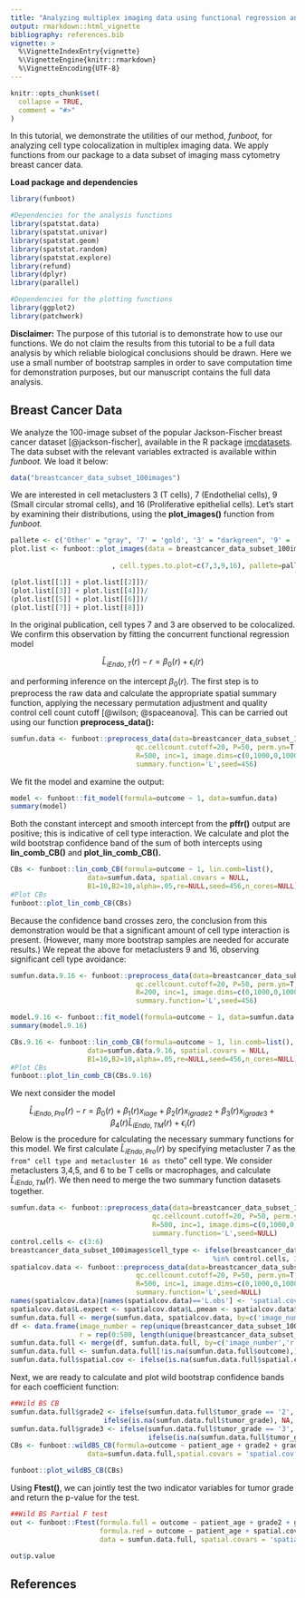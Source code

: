 ```yaml
---
title: "Analyzing multiplex imaging data using functional regression and wild bootstrap"
output: rmarkdown::html_vignette
bibliography: references.bib  
vignette: >
  %\VignetteIndexEntry{vignette}
  %\VignetteEngine{knitr::rmarkdown}
  %\VignetteEncoding{UTF-8}
---
```


```r
knitr::opts_chunk$set(
  collapse = TRUE,
  comment = "#>"
)
```

In this tutorial, we demonstrate the utilities of our method, *funboot,* for analyzing cell type colocalization in multiplex imaging data.  We apply functions from our package to a data subset of imaging mass cytometry breast cancer data.

**Load package and dependencies**

```r
library(funboot) 

#Dependencies for the analysis functions
library(spatstat.data)
library(spatstat.univar)
library(spatstat.geom)
library(spatstat.random)
library(spatstat.explore)
library(refund)
library(dplyr)
library(parallel)

#Dependencies for the plotting functions
library(ggplot2)
library(patchwork)

```

**Disclaimer:**  The purpose of this tutorial is to demonstrate how to use our functions.  We do not claim the results from this tutorial to be a full data analysis by which reliable biological conclusions should be drawn. Here we use a small number of bootstrap samples in order to save computation time for demonstration purposes, but our manuscript contains the full data analysis.    

## Breast Cancer Data

We analyze the 100-image subset of the popular Jackson-Fischer breast cancer dataset [@jackson-fischer], available in the R package [imcdatasets](https://bodenmillergroup.github.io/imcdatasets/).  The data subset with the relevant variables extracted is available within *funboot.* We load it below:  

```r
data("breastcancer_data_subset_100images")
```

We are interested in cell metaclusters 3 (T cells), 7 (Endothelial cells), 9 (Small circular stromal cells), and 16 (Proliferative epithelial cells).  Let's start by examining their distributions, using the **plot_images()** function from *funboot.*

```r
pallete <- c('Other' = "gray", '7' = 'gold', '3' = "darkgreen", '9' = 'skyblue', '16'='cyan4')
plot.list <- funboot::plot_images(data = breastcancer_data_subset_100images, images.to.plot = c(13,181,246,362,
                                                                                       219,244,246,254) #the example images from the manuscript
                         , cell.types.to.plot=c(7,3,9,16), pallete=pallete)

(plot.list[[1]] + plot.list[[2]])/
(plot.list[[3]] + plot.list[[4]])/
(plot.list[[5]] + plot.list[[6]])/
(plot.list[[7]] + plot.list[[8]])

```

In the original publication, cell types 7 and 3 are observed to be colocalized.  We confirm this observation by fitting the concurrent functional regression model   

$$
\hat{L}_{iEndo,T}(r) - r = \beta_0(r) + \epsilon_i(r)
$$

and performing inference on the intercept $\beta_0(r)$.  The first step is to preprocess the raw data and calculate the appropriate spatial summary function, applying the necessary permutation adjustment and quality control cell count cutoff [@wilson; @spaceanova].  This can be carried out using our function **preprocess_data():**


```r
sumfun.data <- funboot::preprocess_data(data=breastcancer_data_subset_100images, from.cell=7, to.cell=3,
                               qc.cellcount.cutoff=20, P=50, perm.yn=T,
                               R=500, inc=1, image.dims=c(0,1000,0,1000),
                               summary.function='L',seed=456)

```

We fit the model and examine the output:

```r
model <- funboot::fit_model(formula=outcome ~ 1, data=sumfun.data)
summary(model)

```

Both the constant intercept and smooth intercept from the **pffr()** output are positive; this is indicative of cell type interaction.  We calculate and plot the wild bootstrap confidence band of the sum of both intercepts using **lin_comb_CB()** and **plot_lin_comb_CB().**

```r
CBs <- funboot::lin_comb_CB(formula=outcome ~ 1, lin.comb=list(), 
                   data=sumfun.data, spatial.covars = NULL,
                   B1=10,B2=10,alpha=.05,re=NULL,seed=456,n_cores=NULL)
#Plot CBs
funboot::plot_lin_comb_CB(CBs)

```

Because the confidence band crosses zero, the conclusion from this demonstration would be that a significant amount of cell type interaction is present. (However, many more bootstrap samples are needed for accurate results.) We repeat the above for metaclusters 9 and 16, observing significant cell type avoidance:

```r
sumfun.data.9.16 <- funboot::preprocess_data(data=breastcancer_data_subset_100images, from.cell=9, to.cell=16,
                               qc.cellcount.cutoff=20, P=50, perm.yn=T,
                               R=200, inc=1, image.dims=c(0,1000,0,1000),
                               summary.function='L',seed=456)
```

```r
model.9.16 <- funboot::fit_model(formula=outcome ~ 1, data=sumfun.data.9.16)
summary(model.9.16)

CBs.9.16 <- funboot::lin_comb_CB(formula=outcome ~ 1, lin.comb=list(), 
                   data=sumfun.data.9.16, spatial.covars = NULL,
                   B1=10,B2=10,alpha=.05,re=NULL,seed=456,n_cores=NULL)
#Plot CBs
funboot::plot_lin_comb_CB(CBs.9.16)

```

We next consider the model

$$
\widehat{L}_{i Endo, Pro}(r) - r =  \beta_0(r) + \beta_1(r)x_{iage} + \beta_2(r)x_{igrade2} + \beta_3(r)x_{igrade3} + \beta_4(r)\widehat{L}_{iEndo,TM}(r) + \epsilon_i(r)
$$
Below is the procedure for calculating the necessary summary functions for this model.  We first calculate  $\widehat{L}_{i Endo, Pro}(r)$ by specifying metacluster 7 as the ``from" cell type and metacluster 16 as the ``to" cell type.  We consider metaclusters 3,4,5, and 6 to be T cells or macrophages, and calculate $\widehat{L}_{iEndo,TM}(r)$.  We then need to merge the two summary function datasets together. 


```r
sumfun.data <- funboot::preprocess_data(data=breastcancer_data_subset_100images, from.cell=7, to.cell=16,
                                   qc.cellcount.cutoff=20, P=50, perm.yn=T,
                                   R=500, inc=1, image.dims=c(0,1000,0,1000), #use R=500 so that we can plot the L curves as they return to 0
                                   summary.function='L',seed=NULL)
control.cells <- c(3:6)
breastcancer_data_subset_100images$cell_type <- ifelse(breastcancer_data_subset_100images$cell_type
                                                  %in% control.cells, 3, breastcancer_data_subset_100images$cell_type) #combine the control cells into 1 type
spatialcov.data <- funboot::preprocess_data(data=breastcancer_data_subset_100images, from.cell=7, to.cell=3,
                               qc.cellcount.cutoff=20, P=50, perm.yn=T,
                               R=500, inc=1, image.dims=c(0,1000,0,1000),
                               summary.function='L',seed=NULL)
names(spatialcov.data)[names(spatialcov.data)=='L.obs'] <- 'spatial.cov'
spatialcov.data$L.expect <- spatialcov.data$L.pmean <- spatialcov.data$outcome <- NULL
sumfun.data.full <- merge(sumfun.data, spatialcov.data, by=c('image_number','r','patient_id','patient_age','tumor_grade'),all=T)
df <- data.frame(image_number = rep(unique(breastcancer_data_subset_100images$image_number), each=501),
                 r = rep(0:500, length(unique(breastcancer_data_subset_100images$image_number))) )
sumfun.data.full <- merge(df, sumfun.data.full, by=c('image_number','r'),all=T)
sumfun.data.full <- sumfun.data.full[!is.na(sumfun.data.full$outcome),] #Drop obs. with missing outcomes
sumfun.data.full$spatial.cov <- ifelse(is.na(sumfun.data.full$spatial.cov), 0, sumfun.data.full$spatial.cov) #K function = 0 when there are no j cells
```

Next, we are ready to calculate and plot wild bootstrap confidence bands for each coefficient function:

```r
##Wild BS CB
sumfun.data.full$grade2 <- ifelse(sumfun.data.full$tumor_grade == '2', 1,
                       ifelse(is.na(sumfun.data.full$tumor_grade), NA, 0))
sumfun.data.full$grade3 <- ifelse(sumfun.data.full$tumor_grade == '3', 1,
                                  ifelse(is.na(sumfun.data.full$tumor_grade), NA, 0))
CBs <- funboot::wildBS_CB(formula=outcome ~ patient_age + grade2 + grade3 + spatial.cov,
                   data=sumfun.data.full,spatial.covars = 'spatial.cov',B=10,alpha=.05,seed=NULL)

funboot::plot_wildBS_CB(CBs)
```

Using **Ftest()**, we can jointly test the two indicator variables for tumor grade and return the p-value for the test.

```r
##Wild BS Partial F test
out <- funboot::Ftest(formula.full = outcome ~ patient_age + grade2 + grade3 + spatial.cov, 
                      formula.red = outcome ~ patient_age + spatial.cov,
                      data = sumfun.data.full, spatial.covars = 'spatial.cov', B=10,seed=456)
```

```r
out$p.value
```


## References










